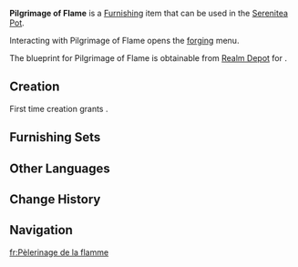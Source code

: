 {{Furnishing Infobox
|id             = 370927
|image          = Item Pilgrimage of Flame.png
|category       = Building
|subcategory    = Natlan
|quality        = 4
|adeptal_energy = 90
|load           = 520
|reduced_load   = 520
|description    = A massive forge modeled after the Forge of Refuge in the Temple of Pax. While it lacks the original's phlogiston-powered functionality, its performance still rivals the original thanks to [[Tubby]]'s adeptal power. Natlan poets often use metal smelting as a metaphor for a warrior's life &mdash; the journey from being a lump of inconspicuous rock into something that has been discovered; of crude, impure iron being turned into resilient, unyielding steel. Perhaps the comparison is apt, for just as metal may be hardened through higher temperatures and repeated hammering, so too does a warrior grow stronger the more trials and tribulations they face.
|mention        = Tubby
|interaction    = Forging
|blueprint      = Realm Depot
|source1        = 
}}
'''Pilgrimage of Flame''' is a [[Furnishing]] item that can be used in the [[Serenitea Pot]].

Interacting with Pilgrimage of Flame opens the [[forging]] menu.

The blueprint for Pilgrimage of Flame is obtainable from [[Realm Depot]] for {{Item|Realm Currency|30|x=240}}.

==Creation==
First time creation grants {{Item|Trust|24|x=90}}.
{{Recipe
|type = Creation
|time = 16h
|Iron Chunk = 8
|White Iron Chunk = 8
|sort = Iron Chunk;White Iron Chunk
}}

==Furnishing Sets==
{{Craft Usage}}

==Other Languages==
{{Other Languages
|en       = Pilgrimage of Flame
|zhs      = 「烈火的巡礼」
|zhs_rm   = 
|zht      = 「烈火的巡禮」
|zht_rm   = 
|zh_tl    = 
|ja       = 「烈火の巡礼」
|ja_rm    = 
|ja_tl    = 
|ko       = 「불길의 순례」
|ko_tl    = 
|es       = Peregrinaje de las llamas
|es_tl    = Pilgrimage of the Flames
|fr       = Pèlerinage de la flamme
|fr_tl    = Pilgrimage of the Flame
|ru       = Пламенное паломничество
|ru_tl    = 
|th       = "จาริกของเปลวเพลิง"
|th_rm    = 
|th_tl    = 
|vi       = Nghi Lễ Rực Lửa
|vi_tl    = 
|de       = „Pilgerreise der Flamme“
|de_tl    = 
|id       = Ziarah Api
|id_tl    = 
|pt       = "Peregrinação das Chamas Furiosas"
|pt_tl    = 
|tr       = Alev Yolculuğu
|tr_tl    = 
|it       = Pellegrinaggio della Fiamma
|it_tl    = 
}}

==Change History==
{{Change History|5.3}}

==Navigation==
{{Furnishing Navbox|exterior}}

[[fr:Pèlerinage de la flamme]]